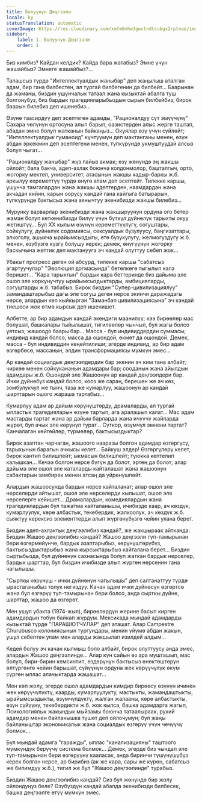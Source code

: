 ```yaml
---
title: Болуунун Деңгээли
locale: ky
statusTranslation: automatic
coverImage: https://res.cloudinary.com/xmfm6mhw3gwctndtcubgx2rptnae/image/upload/v1740468922/small_cover_tratado_de_psicologia_revolucionaria_a4c0dca4e0.webp
sidebar:
    label: 1. Болуунун Деңгээли
    order: 1
---
```

Биз кимбиз? Кайдан келдик? Кайда бара жатабыз? Эмне үчүн жашайбыз? Эмнеге жашайбыз?...

Талашсыз түрдө "Интеллектуалдык жаныбар" деп жаңылыш аталган адам, бир гана билбестен, ал тургай билбегенин да билбейт... Баарынан да жаманы, биздин ушунчалык татаал жана кызыктай абалга туш болгонубуз, биз бардык трагедияларыбыздын сырын билбейбиз, бирок баарын билебиз деп ишенебиз...

Өзүнө таасирдүү деп эсептеген адамды, "Рационалдуу сүт эмүүчүнү" Сахара чөлүнүн ортосуна алып барып, оазистерден алыс жерге таштап, абадан эмне болуп жатканын байкаңыз... Окуялар өзү үчүн сүйлөйт; "Интеллектуалдык гуманоид" күчтүүмүн деп мактанганы менен, өзүн абдан эркекмин деп эсептегени менен, түпкүрүндө укмуштуудай алсыз болуп чыгат...

"Рационалдуу жаныбар" жүз пайыз акмак; өзү жөнүндө эң жакшы ойлойт; бала бакча, адеп-ахлак боюнча колдонмолор, башталгыч, орто, жогорку мектеп, университет, атасынын жакшы кадыр-баркы ж.б. аркылуу кереметтүү түрдө өнүгө алам деп эсептейт. Тилекке каршы, ушунча тамгалардан жана жакшы адептерден, наамдардан жана акчадан кийин, карын оорусу кандай гана кайгыга батырарын, түпкүрүндө бактысыз жана аянычтуу экенибизди жакшы билебиз...

Мурунку варварлар экенибизди жана жакшыруунун ордуна ого бетер жаман болуп кеткенибизди билүү үчүн бүткүл дүйнөлүк тарыхты окуу жетиштүү... Бул XX кылым өзүнүн кереметтүүлүгү, согуштары, сойкулугу, дүйнөлүк содомиясы, сексуалдык бузулуусу, баңгизаттары, алкоголу, ашыкча ырайымсыздыгы, өтө бузукулугу, желмогуздугу ж.б. менен, өзүбүзгө күзгү болушу керек; демек, өнүгүүнүн жогорку баскычына жеттик деп мактанууга эч кандай олуттуу себеп жок...

Убакыт прогресс деген ой абсурд, тилекке каршы "сабатсыз агартуучулар" "Эволюция догмасында" бөтөлкөгө тыгылып кала беришет... "Кара тарыхтын" бардык кара беттеринде биз дайыма эле ошол эле коркунучтуу ырайымсыздыктарды, амбицияларды, согуштарды ж.б. табабыз. Бирок биздин "Супер-цивилизациялуу" замандаштарыбыз дагы эле согуш деген нерсе экинчи даражадагы нерсе, алардын көп кыйкырган "Заманбап цивилизациясына" эч кандай тиешеси жок өтмө кырсык деп ишенишет.

Албетте, ар бир адамдын кандай экендиги маанилүү; кээ бирөөлөр мас болушат, башкалары тыйылышат, тигилөөлөр чынчыл, бул жагы болсо уятсыз; жашоодо баары бар... Масса - бул индивиддердин суммасы; индивид кандай болсо, масса да ошондой, өкмөт да ошондой. Демек, масса - бул индивиддин кеңейтилиши; эгерде индивид, ар бир адам өзгөрбөсө, массанын, элдин трансформациясы мүмкүн эмес...

Ар кандай социалдык деңгээлдердин бар экенин эч ким тана албайт; чиркөө менен сойкукананын адамдары бар; сооданын жана айылдын адамдары ж.б. Ошондой эле Жашоонун ар кандай деңгээлдери бар. Ички дүйнөбүз кандай болсо, кооз же сараң, берешен же ач көз, зомбулукчул же тынч, таза же кумарлуу, жашоонун ар кандай шарттарын ошого жараша тартабыз...

Кумарлуу адам ар дайым көрүнүштөрдү, драмаларды, ал тургай ыпластык трагедияларын өзүнө тартып, ага аралашып калат... Мас адам мастарды тартат жана ар дайым барларда жана ичүүчү жайларда жүрөт, бул ачык эле көрүнүп турат... Сүткор, өзүмчүл эмнени тартат? Канчалаган көйгөйлөр, түрмөлөр, бактысыздыктар?

Бирок азаптан чарчаган, жашоого нааразы болгон адамдар өзгөргүсү, тарыхынын барагын ачкысы келет... Байкуш элдер! Өзгөргүлөрү келет, бирок кантип билишпейт; ыкмасын билишпейт; туюкка кептелип калышкан... Кечээ болгон нерсе бүгүн да болот, эртең да болот; алар дайыма эле ошол эле каталарды кайталашат жана жашоонун сабактарын замбирек менен атсаң да үйрөнүшпөйт.

Алардын жашоосунда бардык нерсе кайталанат; алар ошол эле нерселерди айтышат, ошол эле нерселерди кылышат, ошол эле нерселерге кейишет... Драмалардын, комедиялардын жана трагедиялардын бул тажатма кайталанышы, ичибизде каар, ач көздүк, кумарлуулук, көрө албастык, текебердик, жалкоолук, ач көздүк ж.б. сыяктуу керексиз элементтерди алып жүргөнүбүзгө чейин улана берет.

Биздин адеп-ахлактык деңгээлибиз кандай?, же жакшыраак айтканда: Биздин Жашоо деңгээлибиз кандай? Жашоо деңгээли түп-тамырынан бери өзгөрмөйүнчө, бардык азаптарыбыз, көрүнүштөрүбүз, бактысыздыктарыбыз жана кырсыктарыбыз кайталана берет... Биздин сыртыбызда, бул дүйнөнүн сахнасында болуп жаткан бардык нерселер, бардык шарттар, бул биздин ичибизде алып жүргөн нерсенин гана чагылышы.

"Сырткы көрүнүш - ички дүйнөнүн чагылышы" деп салтанаттуу түрдө ырастаганыбыз толук негиздүү. Качан адам ички дүйнөсүн өзгөртсө жана бул өзгөрүү түп-тамырынан бери болсо, анда сырткы дүйнө, шарттар, жашоо да өзгөрөт.

Мен ушул убакта (1974-жыл), бирөөлөрдүн жерине басып кирген адамдардын тобун байкап жүрдүм. Мексикада мындай адамдарды кызыктай түрдө "ПАРАШЮТЧУЛАР" деп аташат. Алар Campestre Churubusco колониясынын тургундары, менин үйүмө абдан жакын, ушул себептен улам мен аларды жакшылап изилдей алдым...

Кедей болуу эч качан кылмыш боло албайт, бирок олуттуусу анда эмес, алардын Жашоо деңгээлинде... Алар күн сайын өз ара мушташып, мас болуп, бири-бирин кемсинтип, өздөрүнүн бактысыз өнөктөштөрүн өлтүргөнгө чейин барышат, сүйүүнүн ордуна жек көрүүчүлүк өкүм сүргөн ыплас алачыктарда жашашат...

Мен көп жолу, эгерде ошол адамдардын кимдир бирөөсү өзүнүн ичинен жек көрүүчүлүктү, каарды, кумарлуулукту, мастыкты, жамандаштыкты, ырайымсыздыкты, өзүмчүлдүктү, жалган жалааны, көрө албастыкты, өзүн сүйүүнү, текебердикти ж.б. жок кылса, башка адамдарга жагып, Психологиялык жакындык мыйзамы боюнча татаалыраак, рухий адамдар менен байланышка түшөт деп ойлочумун; бул жаңы байланыштар экономикалык жана социалдык өзгөрүү үчүн чечүүчү болмок...

Бул мындай адамга "гаражды", ыплас "канализацияны" таштоого мүмкүндүк берүүчү система болмок... Демек, эгерде биз чындап эле түп-тамырынан бери өзгөрүүнү кааласак, анда биринчи түшүнүшүбүз керек болгон нерсе, ар бирибиз (ак же кара, сары же күрөң, сабатсыз же билимдүү ж.б.), тигил же бул "Жашоо деңгээлинде" турабыз.

Биздин Жашоо деңгээлибиз кандай? Сиз бул жөнүндө бир жолу ойлондуңуз беле? Өзүбүздүн кандай абалда экенибизди билбесек, башка деңгээлге өтүү мүмкүн эмес.

